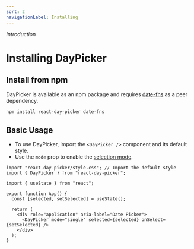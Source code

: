 ```yaml
---
sort: 2
navigationLabel: Installing
---
```


_Introduction_

# Installing DayPicker

## Install from npm

DayPicker is available as an npm package and requires [date-fns](https://date-fns.org) as a peer dependency.

```sh
npm install react-day-picker date-fns
```

## Basic Usage

- To use DayPicker, import the `<DayPicker />` component and its default style.
- Use the `mode` prop to enable the [selection mode](./selecting-days).

```tsx title="App.jsx" caption="render:Start"
import "react-day-picker/style.css"; // Import the default style
import { DayPicker } from "react-day-picker";

import { useState } from "react";

export function App() {
  const [selected, setSelected] = useState();

  return (
    <div role="application" aria-label="Date Picker">
      <DayPicker mode="single" selected={selected} onSelect={setSelected} />
    </div>
  );
}
```
